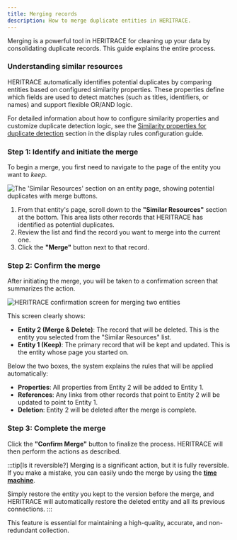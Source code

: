 ```yaml
---
title: Merging records
description: How to merge duplicate entities in HERITRACE.
---
```


Merging is a powerful tool in HERITRACE for cleaning up your data by consolidating duplicate records. This guide explains the entire process.

### Understanding similar resources

HERITRACE automatically identifies potential duplicates by comparing entities based on configured similarity properties. These properties define which fields are used to detect matches (such as titles, identifiers, or names) and support flexible OR/AND logic.

For detailed information about how to configure similarity properties and customize duplicate detection logic, see the [Similarity properties for duplicate detection](/heritrace/configuration/display-rules/#similarity-properties-for-duplicate-detection) section in the display rules configuration guide.

### Step 1: Identify and initiate the merge

To begin a merge, you first need to navigate to the page of the entity you want to *keep*.

<Image src={similarResourcesImage} alt="The 'Similar Resources' section on an entity page, showing potential duplicates with merge buttons." width={800} height={600} />

1.  From that entity's page, scroll down to the **"Similar Resources"** section at the bottom. This area lists other records that HERITRACE has identified as potential duplicates.
2.  Review the list and find the record you want to merge into the current one.
3.  Click the **"Merge"** button next to that record.

### Step 2: Confirm the merge

After initiating the merge, you will be taken to a confirmation screen that summarizes the action.

<Image src={confirmMergeImage} alt="HERITRACE confirmation screen for merging two entities" width={800} height={600} />

This screen clearly shows:
-   **Entity 2 (Merge & Delete)**: The record that will be deleted. This is the entity you selected from the "Similar Resources" list.
-   **Entity 1 (Keep)**: The primary record that will be kept and updated. This is the entity whose page you started on.

Below the two boxes, the system explains the rules that will be applied automatically:

-   **Properties**: All properties from Entity 2 will be added to Entity 1.
-   **References**: Any links from other records that point to Entity 2 will be updated to point to Entity 1.
-   **Deletion**: Entity 2 will be deleted after the merge is complete.

### Step 3: Complete the merge

Click the **"Confirm Merge"** button to finalize the process. HERITRACE will then perform the actions as described.

:::tip[Is it reversible?]
Merging is a significant action, but it is fully reversible. If you make a mistake, you can easily undo the merge by using the [**time machine**](./tracking-changes).

Simply restore the entity you kept to the version before the merge, and HERITRACE will automatically restore the deleted entity and all its previous connections.
:::

This feature is essential for maintaining a high-quality, accurate, and non-redundant collection. 
